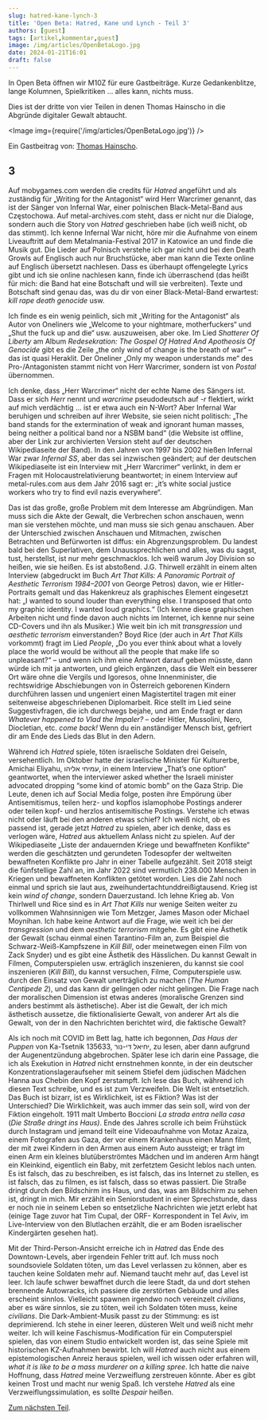 ```yaml
---
slug: hatred-kane-lynch-3
title: 'Open Beta: Hatred, Kane und Lynch - Teil 3'
authors: [guest]
tags: [artikel,kommentar,guest]
image: /img/articles/OpenBetaLogo.jpg
date: 2024-01-21T16:01
draft: false
---
```



In Open Beta öffnen wir M10Z für eure Gastbeiträge. Kurze Gedankenblitze, lange Kolumnen, Spielkritiken … alles kann, nichts muss.

Dies ist der dritte von vier Teilen in denen Thomas Hainscho in die Abgründe digitaler Gewalt abtaucht.

<Image img={require('/img/articles/OpenBetaLogo.jpg')} />

<!--truncate-->

Ein Gastbeitrag von: [Thomas Hainscho](https://th-web.at/).

## 3

Auf mobygames.com werden die credits für _Hatred_ angeführt und als zuständig für „Writing for the Antagonist“ wird Herr Warcrimer genannt, das ist der Sänger von Infernal War, einer polnischen Black-Metal-Band aus Częstochowa. Auf metal-archives.com steht, dass er nicht nur die Dialoge, sondern auch die Story von _Hatred_ geschrieben habe (ich weiß nicht, ob das stimmt). Ich kenne Infernal War nicht, höre mir die Aufnahme von einem Liveauftritt auf dem Metalmania-Festival 2017 in Katowice an und finde die Musik gut. Die Lieder auf Polnisch verstehe ich gar nicht und bei den Death Growls auf Englisch auch nur Bruchstücke, aber man kann die Texte online auf Englisch übersetzt nachlesen. Dass es überhaupt offengelegte Lyrics gibt und ich sie online nachlesen kann, finde ich überraschend (das heißt für mich: die Band hat eine Botschaft und will sie verbreiten). Texte und Botschaft sind genau das, was du dir von einer Black-Metal-Band erwartest: _kill rape death genocide_ usw.



Ich finde es ein wenig peinlich, sich mit „Writing for the Antagonist“ als Autor von Oneliners wie „Welcome to your nightmare, motherfuckers“ und „Shut the fuck up and die“ usw. auszuweisen, aber oke. Im Lied _Shatterer Of Liberty_ am Album _Redesekration: The Gospel Of Hatred And Apotheosis Of Genocide_ gibt es die Zeile „the only wind of change is the breath of war“ – das ist quasi Heraklit. Der Oneliner „Only my weapon understands me“ des Pro-/Antagonisten stammt nicht von Herr Warcrimer, sondern ist von _Postal_ übernommen.



Ich denke, dass „Herr Warcrimer“ nicht der echte Name des Sängers ist. Dass er sich _Herr_ nennt und _warcrime_ pseudodeutsch auf _-r_ flektiert, wirkt auf mich verdächtig … ist er etwa auch ein N-Wort? Aber Infernal War beruhigen und schreiben auf ihrer Website, sie seien nicht politisch: „The band stands for the extermination of weak and ignorant human masses, being neither a political band nor a NSBM band“ (die Website ist offline, aber der Link zur archivierten Version steht auf der deutschen Wikipediaseite der Band). In den Jahren von 1997 bis 2002 hießen Infernal War zwar _Infernal SS_, aber das sei inzwischen geändert; auf der deutschen Wikipediaseite ist ein Interview mit „Herr Warcrimer“ verlinkt, in dem er Fragen mit Holocaustrelativierung beantwortet; in einem Interview auf metal-rules.com aus dem Jahr 2016 sagt er: „it’s white social justice workers who try to find evil nazis everywhere“.



Das ist das große, große Problem mit dem Interesse am Abgründigen. Man muss sich die Akte der Gewalt, die Verbrechen schon anschauen, wenn man sie verstehen möchte, und man muss sie sich genau anschauen. Aber der Unterschied zwischen Anschauen und Mitmachen, zwischen Betrachten und Befürworten ist diffus: ein Abgrenzungsproblem. Du landest bald bei den Superlativen, dem Unaussprechlichen und alles, was du sagst, tust, herstellst, ist nur mehr geschmacklos. Ich weiß warum Joy Division so heißen, wie sie heißen. Es ist abstoßend. J.G. Thirwell erzählt in einem alten Interview (abgedruckt im Buch _Art That Kills: A Panoramic Portrait of Aesthetic Terrorism 1984–2001_ von George Petros) davon, wie er Hitler-Portraits gemalt und das Hakenkreuz als graphisches Element eingesetzt hat: „I wanted to sound louder than everything else. I transposed that onto my graphic identity. I wanted loud graphics.“ (Ich kenne diese graphischen Arbeiten nicht und finde davon auch nichts im Internet, ich kenne nur seine CD-Covers und ihn als Musiker.) Wie weit bin ich mit _transgression_ und _aesthetic terrorism_ einverstanden? Boyd Rice (der auch in _Art That Kills_ vorkommt) fragt im Lied _People_, „Do you ever think about what a lovely place the world would be without all the people that make life so unpleasant?“ – und wenn ich ihm eine Antwort darauf geben müsste, dann würde ich mit ja antworten, und gleich ergänzen, dass die Welt ein besserer Ort wäre ohne die Vergils und Igoresos, ohne Innenminister, die rechtswidrige Abschiebungen von in Österreich geborenen Kindern durchführen lassen und ungeniert einen Magistertitel tragen mit einer seitenweise abgeschriebenen Diplomarbeit. Rice stellt im Lied seine Suggestivfragen, die ich durchwegs bejahe, und am Ende fragt er dann _Whatever happened to Vlad the Impaler?_ – oder Hitler, Mussolini, Nero, Diocletian, etc. _come back!_ Wenn du ein anständiger Mensch bist, gefriert dir am Ende des Lieds das Blut in den Adern.



Während ich _Hatred_ spiele, töten israelische Soldaten drei Geiseln, versehentlich. Im Oktober hatte der israelische Minister für Kulturerbe, Amichai Eliyahu, עמיחי אליהו, in einem Interview „That’s one option“ geantwortet, when the interviewer asked whether the Israeli minister advocated dropping “some kind of atomic bomb” on the Gaza Strip. Die Leute, denen ich auf Social Media folge, posten ihre Empörung über Antisemitismus, teilen herz- und kopflos islamophobe Postings anderer oder teilen kopf- und herzlos antisemitische Postings. Verstehe ich etwas nicht oder läuft bei den anderen etwas schief? Ich weiß nicht, ob es passend ist, gerade jetzt _Hatred_ zu spielen, aber ich denke, dass es verlogen wäre, _Hatred_ aus aktuellem Anlass nicht zu spielen. Auf der Wikipediaseite „Liste der andauernden Kriege und bewaffneten Konflikte“ werden die geschätzten und gerundeten Todesopfer der weltweiten bewaffneten Konflikte pro Jahr in einer Tabelle aufgezählt. Seit 2018 steigt die fünfstellige Zahl an, im Jahr 2022 sind vermutlich 238.000 Menschen in Kriegen und bewaffneten Konflikten getötet worden. Lies die Zahl noch einmal und sprich sie laut aus, zweihundertachtunddreißigtausend. Krieg ist kein _wind of change_, sondern Dauerzustand. Ich lehne Krieg ab. Von Thirlwell und Rice sind es in _Art That Kills_ nur wenige Seiten weiter zu vollkommen Wahnsinnigen wie Tom Metzger, James Mason oder Michael Moynihan. Ich habe keine Antwort auf die Frage, wie weit ich bei der _transgression_ und dem _aesthetic terrorism_ mitgehe. Es gibt eine Ästhetik der Gewalt (schau einmal einen Tarantino-Film an, zum Beispiel die Schwarz-Weiß-Kampfszene in _Kill Bill_, oder meinetwegen einen Film von Zack Snyder) und es gibt eine Ästhetik des Hässlichen. Du kannst Gewalt in Filmen, Computerspielen usw. erträglich inszenieren, du kannst sie cool inszenieren (_Kill Bill_), du kannst versuchen, Filme, Computerspiele usw. durch den Einsatz von Gewalt unerträglich zu machen (_The Human Centipede 2_), und das kann dir gelingen oder nicht gelingen. Die Frage nach der moralischen Dimension ist etwas anderes (moralische Grenzen sind anders bestimmt als ästhetische). Aber ist die Gewalt, der ich mich ästhetisch aussetze, die fiktionalisierte Gewalt, von anderer Art als die Gewalt, von der in den Nachrichten berichtet wird, die faktische Gewalt?



Als ich noch mit COVID im Bett lag, hatte ich begonnen, _Das Haus der Puppen_ von Ka-Tsetnik 135633, יחיאל די-נור, zu lesen, aber dann aufgrund der Augenentzündung abgebrochen. Später lese ich darin eine Passage, die ich als Exekution in _Hatred_ nicht ernstnehmen konnte, in der ein deutscher Konzentrationslageraufseher mit seinem Stiefel dem jüdischen Mädchen Hanna aus Chebin den Kopf zerstampft. Ich lese das Buch, während ich diesen Text schreibe, und es ist zum Verzweifeln. Die Welt ist entsetzlich. Das Buch ist bizarr, ist es Wirklichkeit, ist es Fiktion? Was ist der Unterschied? Die Wirklichkeit, was auch immer das sein soll, wird von der Fiktion eingeholt. 1911 malt Umberto Boccioni _La strada entra nella casa_ (_Die Straße dringt ins Haus)_. Ende des Jahres scrolle ich beim Frühstück durch Instagram und jemand teilt eine Videoaufnahme von Motaz Azaiza, einem Fotografen aus Gaza, der vor einem Krankenhaus einen Mann filmt, der mit zwei Kindern in den Armen aus einem Auto aussteigt; er trägt im einen Arm ein kleines blutüberströmtes Mädchen und im anderen Arm hängt ein Kleinkind, eigentlich ein Baby, mit zerfetztem Gesicht leblos nach unten. Es ist falsch, das zu beschreiben, es ist falsch, das ins Internet zu stellen, es ist falsch, das zu filmen, es ist falsch, dass so etwas passiert. Die Straße dringt durch den Bildschirm ins Haus, und das, was am Bildschirm zu sehen ist, dringt in mich. Mir erzählt ein Seniorstudent in einer Sprechstunde, dass er noch nie in seinem Leben so entsetzliche Nachrichten wie jetzt erlebt hat (einige Tage zuvor hat Tim Cupal, der ORF- Korrespondent in Tel Aviv, im Live-Interview von den Blutlachen erzählt, die er am Boden israelischer Kindergärten gesehen hat).



Mit der Third-Person-Ansicht erreiche ich in _Hatred_ das Ende des Downtown-Levels, aber irgendein Fehler tritt auf. Ich muss noch soundsoviele Soldaten töten, um das Level verlassen zu können, aber es tauchen keine Soldaten mehr auf. Niemand taucht mehr auf, das Level ist leer. Ich laufe schwer bewaffnet durch die leere Stadt, da und dort stehen brennende Autowracks, ich passiere die zerstörten Gebäude und alles erscheint sinnlos. Vielleicht spawnen irgendwo noch vereinzelt _civilians_, aber es wäre sinnlos, sie zu töten, weil ich Soldaten töten muss, keine _civilians_. Die Dark-Ambient-Musik passt zu der Stimmung: es ist deprimierend. Ich stehe in einer leeren, düsteren Welt und weiß nicht mehr weiter. Ich will keine Faschismus-Modification für ein Computerspiel spielen, das von einem Studio entwickelt worden ist, das seine Spiele mit historischen KZ-Aufnahmen bewirbt. Ich will _Hatred_ auch nicht aus einem epistemologischen Anreiz heraus spielen, weil ich wissen oder erfahren will, _what it is like to be a mass murderer on a killing spree_. Ich hatte die naive Hoffnung, dass _Hatred_ meine Verzweiflung zerstreuen könnte. Aber es gibt keinen Trost und macht nur wenig Spaß. Ich verstehe _Hatred_ als eine Verzweiflungssimulation, es sollte _Despair_ heißen.

[Zum nächsten Teil](2024-01-21-hatred-kane-lynch-4.mdx).
